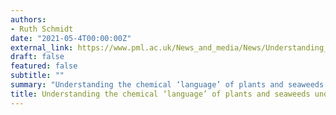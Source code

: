 ```yaml
---
authors: 
- Ruth Schmidt
date: "2021-05-4T00:00:00Z"
external_link: https://www.pml.ac.uk/News_and_media/News/Understanding_the_chemical_language_of_plants_and
draft: false
featured: false
subtitle: ""
summary: "Understanding the chemical ‘language’ of plants and seaweeds under climate change"
title: Understanding the chemical ‘language’ of plants and seaweeds under climate change
---
```



